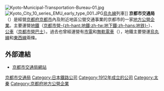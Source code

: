 {{expand|time=2015-12-14T09:34:47+00:00}}
{{unreferenced|time=2015-12-14T09:34:47+00:00}}
{{Infobox_Company
| company_name = 京都市交通局
| company_name_en = Kyoto Municipal Transportation Bureau
| company_logo = Kyoto MTB Logo.svg
| image        =Sansa Ukyo 20090412-003.jpg
| image_caption=位於[[太秦天神川站|太秦天神川站]]的京都交通局總部
| company_type = [[上市公司|上市公司]]
| original_text    = {{lang|ja|京都市交通局}}
| market_information = 
| foundation = 1912年（明治45年）6月11日
| location = {{JPN}}〒616-8104[[京都府|京都府]][[京都市|京都市]][[右京區|右京區]]太秦下刑部町12番地
| zip_code = 
| key_people = {{link-ja|山本耕治|山本耕治}}
| industry = [[陸路運輸業|陸路運輸業]]
| products =
| capital = {{Unbulleted list|公共運輸：215.19億日元|
鐵路運輸：319.75億日元}}
（截至2017年3月）
| revenue = {{Unbulleted list|公共運輸：23.69億日元|鐵路運輸：2.12億日元}}（2017年3月）
| operating_income =
| profit =
| total_asset = 
| net_asset =
| market_value =
| num_employees = 1512人（截至2016年4月1日）
| P/E ratio =
| earnings per share =
| Net asset value =
| accounting_period = 每年3月31日
| parent =
| divisions =
| major_shareholder = 
| homepage = {{URL|http://www.city.kyoto.lg.jp/kotsu/}}
| width =
}}
[[File:Kyoto-Municipal-Transportation-Bureau-01.jpg|thumb]]
[[File:Kyoto_City_10_series_EMU_early_type_001.JPG|thumb]][[烏丸線|烏丸線]]列車]]
'''京都市交通局'''（{{jpn|j=京都市交通局|hg=きょうとしこうつうきょく|rm=Kyōto-shi Kōtsūkyoku|f=y}}）是經營[[京都府|京都府]][[京都市|京都市]]內及附近地區公營交通事業的京都市的一家[[公營企業|地方公營企業]]。主要運營[[地鐵|地鐵]]（[[京都市營地鐵|京都市營-{zh-hant:地鐵;zh-tw:地下鐵;zh-hans:地铁}-]]）、[[公共汽車|公車]]（[[京都市營巴士|京都市營巴士]]）。過去也曾經運營有[[京都市電|市電]]和[[無軌電車|無軌電車]]（{{link-ja|京都市無軌電車|京都市営トロリーバス}}），地鐵主要營運[[烏丸線|烏丸線]]和[[東西線_(京都市營地下鐵)|東西線]]兩條。

== 外部連結 ==
*[http://www.city.kyoto.lg.jp/kotsu/ 京都市交通局網站] {{Wayback|url=http://www.city.kyoto.lg.jp/kotsu/ |date=20210213135850 }}{{ja}}
{{Surutto KANSAI}}
{{ICOCA}}
{{京阪神大眾運輸}}
{{DEFAULTSORT:Kiyouto shi koutsuukiyoku}}
[[Category:京都市交通局|]]
[[Category:日本鐵路公司|Category:日本鐵路公司]]
[[Category:1912年成立的公司|Category:1912年成立的公司]]
[[Category:太秦|Category:太秦]]
[[Category:京都府地方公營企業|Category:京都府地方公營企業]]
{{JP-stub}}